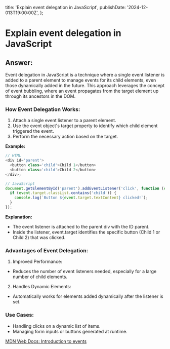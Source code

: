 
  title: 'Explain event delegation in JavaScript',
  publishDate: '2024-12-013T19:00:00Z',
};

# Explain event delegation in JavaScript

## Answer:

Event delegation in JavaScript is a technique where a single event listener is added to a parent element to manage events for its child elements, even those dynamically added in the future. This approach leverages the concept of event bubbling, where an event propagates from the target element up through its ancestors in the DOM.

### How Event Delegation Works:

1. Attach a single event listener to a parent element.
2. Use the event object's target property to identify which child element triggered the event.
3. Perform the necessary action based on the target.

**Example:**

```javascript
// HTML
<div id='parent'>
  <button class='child'>Child 1</button>
  <button class='child'>Child 2</button>
</div>;

// JavaScript
document.getElementById('parent').addEventListener('click', function (event) {
  if (event.target.classList.contains('child')) {
    console.log(`Button ${event.target.textContent} clicked!`);
  }
});
```

**Explanation:**

- The event listener is attached to the parent div with the ID parent.
- Inside the listener, event.target identifies the specific button (Child 1 or Child 2) that was clicked.

### Advantages of Event Delegation:

1. Improved Performance:

- Reduces the number of event listeners needed, especially for a large number of child elements.

2. Handles Dynamic Elements:

- Automatically works for elements added dynamically after the listener is set.

### Use Cases:

- Handling clicks on a dynamic list of items.
- Managing form inputs or buttons generated at runtime.

[MDN Web Docs: Introduction to events](https://developer.mozilla.org/en-US/docs/Learn/JavaScript/Building_blocks/Events)

<GithubEdit link='/questions/javascript/explain-event-delegation-in-javascript/page.mdx' />
